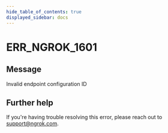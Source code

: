 ```yaml
---
hide_table_of_contents: true
displayed_sidebar: docs
---
```



# ERR_NGROK_1601

## Message

Invalid endpoint configuration ID

<ErrorDetails error="err_ngrok_1601" />

## Further help

If you're having trouble resolving this error, please reach out to [support@ngrok.com](mailto:support@ngrok.com?subject=Help%20with%20ERR_NGROK_1601).
